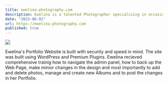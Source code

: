 ```yaml
---
title: ewelina-photography.com
description: Ewelina is a talented Photographer specialising in occasional photos. The created by me Portfolio Website allows her to display effects of her work and simultaneously to attract new and coming back clients. It’s built with security and speed in mind.
date: "2023-06-02"
url: https://ewelina-photography.com
published: true
---
```



[![](https://lato.dev/ewelina_photo.png)](https://ewelina-photography.com)

Ewelina's Portfolio Website is built with security and speed in mind. The site was built using WordPress and Premium Plugins. Ewelina recieved comprehensive trainig how to navigate the admin panel, how to back up the Web Page, make minior changes in the design and most importantly to add and delete photos, manage and create new Albums and to post the changes in her Portfolio.
